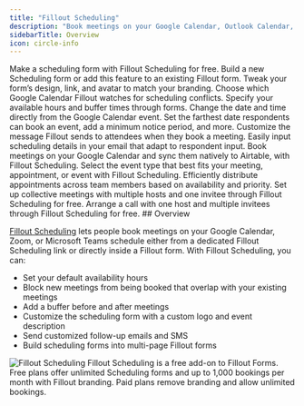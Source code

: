 ```yaml
---
title: "Fillout Scheduling"
description: "Book meetings on your Google Calendar, Outlook Calendar, Zoom, or Teams at a schedule that works best for you, right from a Fillout form—for free."
sidebarTitle: Overview
icon: circle-info
---
```


<CardGroup cols={2}>
  <Card title="Getting started with Fillout Scheduling" href="/help/fillout-scheduling-intro" icon="calendar-pen" iconType="regular" color="#FFC738">
  Make a scheduling form with Fillout Scheduling for free.
  </Card>
  <Card title="Create a Fillout Scheduling form" href="/help/how-to-create-scheduling-form" icon="calendar-circle-plus" iconType="regular" color="#FFC738">
  Build a new Scheduling form or add this feature to an existing Fillout form.
  </Card>
  <Card title="Customize Fillout Scheduling form branding" href="/help/customize-fillout-scheduling" icon="brush" iconType="regular" color="#FFC738">
  Tweak your form’s design, link, and avatar to match your branding.
  </Card>
  <Card title="Monitor scheduling conflicts" href="/help/fillout-google-calendar" icon="calendar-circle-exclamation" iconType="regular" color="#FFC738">
  Choose which Google Calendar Fillout watches for scheduling conflicts.
  </Card>
  <Card title="Set your availability in Fillout Scheduling" href="/help/fillout-scheduling-availability" icon="calendar-clock" iconType="regular" color="#FFC738">
  Specify your available hours and buffer times through forms.
  </Card>
  <Card title="Reschedule Fillout Scheduling meetings" href="/help/reschedule-fillout-scheduling" icon="user-pen" iconType="regular" color="#FFC738">
  Change the date and time  directly from the Google Calendar event.
  </Card>
  <Card title="Limit bookings" href="/help/limit-bookings" icon="calendar-circle-minus" iconType="regular" color="#FFC738">
  Set the farthest date respondents can book an event, add a minimum notice period, and more.
  </Card>
  <Card title="Add custom emails to Fillout Scheduling" href="/help/fillout-scheduling-email" icon="money-check-pen" iconType="regular" color="#FFC738">
  Customize the message Fillout sends to attendees when they book a meeting.
  </Card>
  <Card title="Send an email reminder to invitees" href="/help/email-reminder" icon="envelope-dot" iconType="regular" color="#FFC738">
  Easily input scheduling details in your email that adapt to respondent input.
  </Card>
  <Card title="Airtable Scheduling: A guide" href="/help/airtable-scheduling" icon="calendar-arrow-up" iconType="regular" color="#FFC738">
  Book meetings on your Google Calendar and sync them natively to Airtable, with Fillout Scheduling.
  </Card>
  <Card title="Event types" href="/help/event-types" icon="calendar-users" iconType="regular" color="#FFC738">
  Select the event type that best fits your meeting, appointment, or event with Fillout Scheduling.
  </Card>
  <Card title="Round robin scheduling" href="/help/round-robin" icon="arrows-rotate-reverse" iconType="regular" color="#FFC738">
  Efficiently distribute appointments across team members based on availability and priority.
  </Card>
  <Card title="Collective scheduling" href="/help/collective-meeting-scheduling" icon="users" iconType="regular" color="#FFC738">
  Set up collective meetings with multiple hosts and one invitee through Fillout Scheduling for free.
  </Card>
  <Card title="Group meeting" href="/help/group-meeting" icon="satellite-dish" iconType="regular" color="#FFC738">
  Arrange a call with one host and multiple invitees through Fillout Scheduling for free.
  </Card>
</CardGroup>
## Overview

[Fillout Scheduling](https://www.fillout.com/scheduling) lets people book meetings on your Google Calendar, Zoom, or Microsoft Teams schedule either from a dedicated Fillout Scheduling link or directly inside a Fillout form. With Fillout Scheduling, you can:

- Set your default availability hours
- Block new meetings from being booked that overlap with your existing meetings
- Add a buffer before and after meetings
- Customize the scheduling form with a custom logo and event description
- Send customized follow-up emails and SMS
- Build scheduling forms into multi-page Fillout forms

<Frame>
<img src="/images/scheduling/image-1.png" alt="Fillout Scheduling" />
</Frame>

<Note>
Fillout Scheduling is a free add-on to Fillout Forms. Free plans offer unlimited Scheduling forms and up to 1,000 bookings per month with Fillout branding. Paid plans remove branding and allow unlimited bookings.
</Note>
